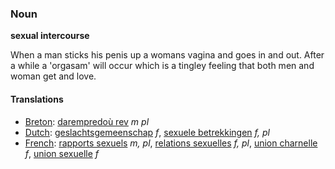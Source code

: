 ===Noun===
'''sexual intercourse'''

When a man sticks his penis up a womans vagina and goes in and out. After a while a 'orgasam' will occur which is a tingley feeling that both men and woman get and love.

====Translations====
*[[Breton]]: [[darempredoù rev]] ''m pl''
*[[Dutch]]: [[geslachtsgemeenschap]] ''f'', [[sexuele betrekkingen]] ''f, pl''
*[[French]]: [[rapports sexuels]] ''m, pl'', [[relations sexuelles]] ''f, pl'', [[union charnelle]] ''f'', [[union sexuelle]] ''f''